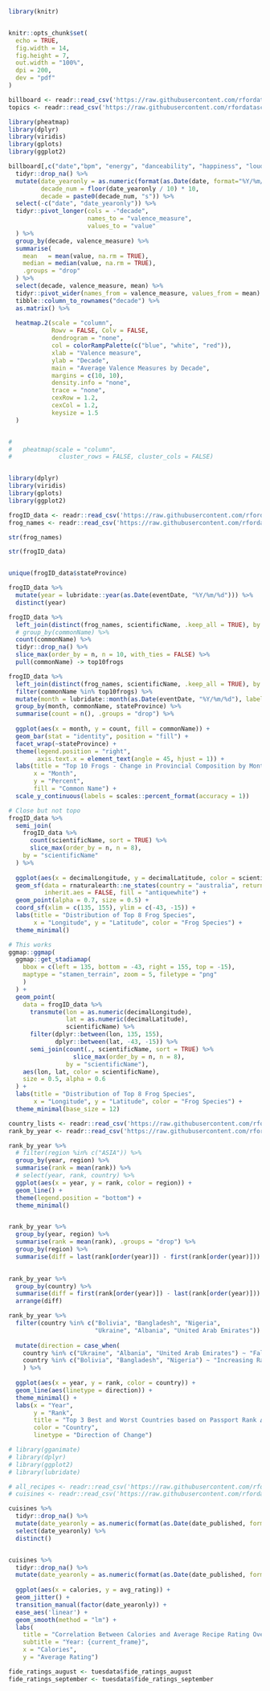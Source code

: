 ```r

library(knitr)


knitr::opts_chunk$set(
  echo = TRUE,
  fig.width = 14,
  fig.height = 7,
  out.width = "100%",
  dpi = 200,
  dev = "pdf"
)
```

```r

billboard <- readr::read_csv('https://raw.githubusercontent.com/rfordatascience/tidytuesday/main/data/2025/2025-08-26/billboard.csv')
topics <- readr::read_csv('https://raw.githubusercontent.com/rfordatascience/tidytuesday/main/data/2025/2025-08-26/topics.csv')

library(pheatmap)
library(dplyr)
library(viridis)
library(gplots)
library(ggplot2)

billboard[,c("date","bpm", "energy", "danceability", "happiness", "loudness_d_b")] %>%
  tidyr::drop_na() %>%
  mutate(date_yearonly = as.numeric(format(as.Date(date, format="%Y/%m/%d"),"%Y")),
         decade_num = floor(date_yearonly / 10) * 10,
         decade = paste0(decade_num, "s")) %>%
  select(-c("date", "date_yearonly")) %>%
  tidyr::pivot_longer(cols = -"decade",
                      names_to = "valence_measure",
                      values_to = "value"
  ) %>%
  group_by(decade, valence_measure) %>%
  summarise(
    mean   = mean(value, na.rm = TRUE),
    median = median(value, na.rm = TRUE),
    .groups = "drop"
  ) %>%
  select(decade, valence_measure, mean) %>%
  tidyr::pivot_wider(names_from = valence_measure, values_from = mean) %>%
  tibble::column_to_rownames("decade") %>%
  as.matrix() %>%
  
  heatmap.2(scale = "column",
            Rowv = FALSE, Colv = FALSE,
            dendrogram = "none",
            col = colorRampPalette(c("blue", "white", "red")),
            xlab = "Valence measure",
            ylab = "Decade",
            main = "Average Valence Measures by Decade",
            margins = c(10, 10),
            density.info = "none",
            trace = "none",
            cexRow = 1.2,
            cexCol = 1.2,
            keysize = 1.5
  )


# 
#   pheatmap(scale = "column",    
#             cluster_rows = FALSE, cluster_cols = FALSE)



```

```r

library(dplyr)
library(viridis)
library(gplots)
library(ggplot2)

frogID_data <- readr::read_csv('https://raw.githubusercontent.com/rfordatascience/tidytuesday/main/data/2025/2025-09-02/frogID_data.csv')
frog_names <- readr::read_csv('https://raw.githubusercontent.com/rfordatascience/tidytuesday/main/data/2025/2025-09-02/frog_names.csv')

str(frog_names)

str(frogID_data)


unique(frogID_data$stateProvince)

frogID_data %>%
  mutate(year = lubridate::year(as.Date(eventDate, "%Y/%m/%d"))) %>%
  distinct(year)

frogID_data %>%
  left_join(distinct(frog_names, scientificName, .keep_all = TRUE), by = "scientificName") %>%
  # group_by(commonName) %>%
  count(commonName) %>%
  tidyr::drop_na() %>%
  slice_max(order_by = n, n = 10, with_ties = FALSE) %>%
  pull(commonName) -> top10frogs

frogID_data %>%
  left_join(distinct(frog_names, scientificName, .keep_all = TRUE), by = "scientificName") %>%
  filter(commonName %in% top10frogs) %>%
  mutate(month = lubridate::month(as.Date(eventDate, "%Y/%m/%d"), label = TRUE, abbr = FALSE)) %>%
  group_by(month, commonName, stateProvince) %>%
  summarise(count = n(), .groups = "drop") %>%
  
  ggplot(aes(x = month, y = count, fill = commonName)) +
  geom_bar(stat = "identity", position = "fill") +
  facet_wrap(~stateProvince) +
  theme(legend.position = "right",
        axis.text.x = element_text(angle = 45, hjust = 1)) +
  labs(title = "Top 10 Frogs - Change in Provincial Composition by Month for 2023",
       x = "Month",
       y = "Percent",
       fill = "Common Name") +
  scale_y_continuous(labels = scales::percent_format(accuracy = 1))

```

```r
# Close but not topo
frogID_data %>%
  semi_join(
    frogID_data %>%
      count(scientificName, sort = TRUE) %>%
      slice_max(order_by = n, n = 8),
    by = "scientificName"
  ) %>%
  
  ggplot(aes(x = decimalLongitude, y = decimalLatitude, color = scientificName)) +
  geom_sf(data = rnaturalearth::ne_states(country = "australia", returnclass = "sf"),
          inherit.aes = FALSE, fill = "antiquewhite") +
  geom_point(alpha = 0.7, size = 0.5) +
  coord_sf(xlim = c(135, 155), ylim = c(-43, -15)) +
  labs(title = "Distribution of Top 8 Frog Species",
       x = "Longitude", y = "Latitude", color = "Frog Species") +
  theme_minimal()

# This works
ggmap::ggmap(
  ggmap::get_stadiamap(
    bbox = c(left = 135, bottom = -43, right = 155, top = -15),
    maptype = "stamen_terrain", zoom = 5, filetype = "png"
    )
  ) +
  geom_point(
    data = frogID_data %>%
      transmute(lon = as.numeric(decimalLongitude),
                lat = as.numeric(decimalLatitude),
                scientificName) %>%
      filter(dplyr::between(lon, 135, 155),
             dplyr::between(lat, -43, -15)) %>%
      semi_join(count(., scientificName, sort = TRUE) %>%
                  slice_max(order_by = n, n = 8),
                by = "scientificName"),
    aes(lon, lat, color = scientificName),
    size = 0.5, alpha = 0.6
  ) +
  labs(title = "Distribution of Top 8 Frog Species",
       x = "Longitude", y = "Latitude", color = "Frog Species") +
  theme_minimal(base_size = 12)


```

```r

country_lists <- readr::read_csv('https://raw.githubusercontent.com/rfordatascience/tidytuesday/main/data/2025/2025-09-09/country_lists.csv')
rank_by_year <- readr::read_csv('https://raw.githubusercontent.com/rfordatascience/tidytuesday/main/data/2025/2025-09-09/rank_by_year.csv')

rank_by_year %>%
  # filter(region %in% c("ASIA")) %>%
  group_by(year, region) %>%
  summarise(rank = mean(rank)) %>%
  # select(year, rank, country) %>%
  ggplot(aes(x = year, y = rank, color = region)) +
  geom_line() +
  theme(legend.position = "bottom") +
  theme_minimal()


rank_by_year %>%
  group_by(year, region) %>%
  summarise(rank = mean(rank), .groups = "drop") %>%
  group_by(region) %>%
  summarise(diff = last(rank[order(year)]) - first(rank[order(year)]))
  

rank_by_year %>%
  group_by(country) %>%
  summarise(diff = first(rank[order(year)]) - last(rank[order(year)])) %>%
  arrange(diff)

rank_by_year %>%
  filter(country %in% c("Bolivia", "Bangladesh", "Nigeria",
                        "Ukraine", "Albania", "United Arab Emirates")) %>%
  
  mutate(direction = case_when(
    country %in% c("Ukraine", "Albania", "United Arab Emirates") ~ "Falling Rank Score",
    country %in% c("Bolivia", "Bangladesh", "Nigeria") ~ "Increasing Rank Score")
    ) %>%
  
  ggplot(aes(x = year, y = rank, color = country)) +
  geom_line(aes(linetype = direction)) +
  theme_minimal() +
  labs(x = "Year",
       y = "Rank",
       title = "Top 3 Best and Worst Countries based on Passport Rank ∆ (first reported rank - last reported rank)",
       color = "Country",
       linetype = "Direction of Change")

```

```r
# library(gganimate)
# library(dplyr)
# library(ggplot2)
# library(lubridate)

# all_recipes <- readr::read_csv('https://raw.githubusercontent.com/rfordatascience/tidytuesday/main/data/2025/2025-09-16/all_recipes.csv')
# cuisines <- readr::read_csv('https://raw.githubusercontent.com/rfordatascience/tidytuesday/main/data/2025/2025-09-16/cuisines.csv')

cuisines %>%
  tidyr::drop_na() %>%
  mutate(date_yearonly = as.numeric(format(as.Date(date_published, format="%Y/%m/%d"),"%Y"))) %>%
  select(date_yearonly) %>%
  distinct()


cuisines %>%
  tidyr::drop_na() %>%
  mutate(date_yearonly = as.numeric(format(as.Date(date_published, format="%Y/%m/%d"),"%Y"))) %>%
  
  ggplot(aes(x = calories, y = avg_rating)) +
  geom_jitter() +
  transition_manual(factor(date_yearonly)) +
  ease_aes('linear') +
  geom_smooth(method = "lm") +
  labs(
    title = "Correlation Between Calories and Average Recipe Rating Over Time",
    subtitle = "Year: {current_frame}",
    x = "Calories",
    y = "Average Rating")

```

```r

fide_ratings_august <- tuesdata$fide_ratings_august
fide_ratings_september <- tuesdata$fide_ratings_september

```


